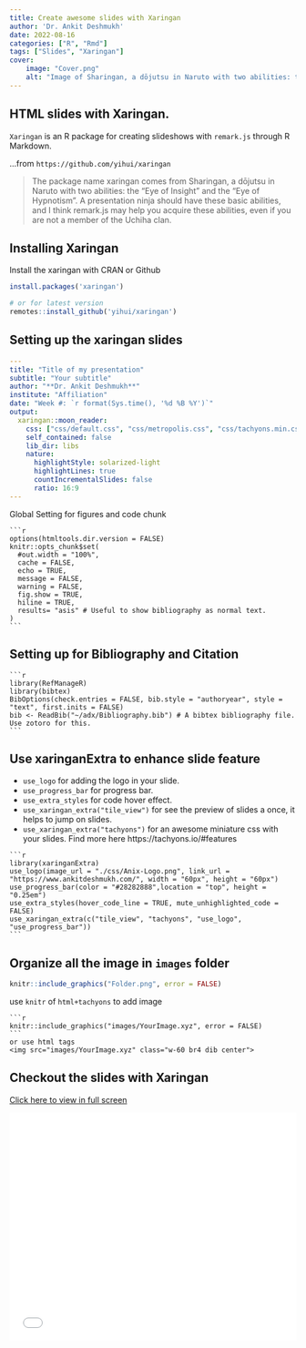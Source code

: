 ```yaml
---
title: Create awesome slides with Xaringan
author: 'Dr. Ankit Deshmukh'
date: 2022-08-16
categories: ["R", "Rmd"]
tags: ["Slides", "Xaringan"]
cover:
    image: "Cover.png"
    alt: "Image of Sharingan, a dōjutsu in Naruto with two abilities: the 'Eye of Insight' and the 'Eye of Hypnotism'"
---
```


## HTML slides with Xaringan.
`Xaringan` is an R package for creating slideshows with `remark.js` through R Markdown.

...from `https://github.com/yihui/xaringan`

> The package name xaringan comes from Sharingan, a dōjutsu in Naruto with two abilities: the "Eye of Insight" and the "Eye of Hypnotism". A presentation ninja should have these basic abilities, and I think remark.js may help you acquire these abilities, even if you are not a member of the Uchiha clan.

## Installing Xaringan 
Install the xaringan with CRAN or Github

```r
install.packages('xaringan')

# or for latest version
remotes::install_github('yihui/xaringan')
```

## Setting up the xaringan slides
```yaml
---
title: "Title of my presentation"
subtitle: "Your subtitle"
author: "**Dr. Ankit Deshmukh**"
institute: "Affiliation"
date: "Week #: `r format(Sys.time(), '%d %B %Y')`"
output:
  xaringan::moon_reader:
    css: ["css/default.css", "css/metropolis.css", "css/tachyons.min.css"]
    self_contained: false 
    lib_dir: libs
    nature:
      highlightStyle: solarized-light
      highlightLines: true
      countIncrementalSlides: false
      ratio: 16:9
---
```

Global Setting for figures and code chunk

````verbatim
```r
options(htmltools.dir.version = FALSE)
knitr::opts_chunk$set(
  #out.width = "100%",
  cache = FALSE,
  echo = TRUE,
  message = FALSE, 
  warning = FALSE,
  fig.show = TRUE,
  hiline = TRUE,
  results= "asis" # Useful to show bibliography as normal text.
)
```
````

## Setting up for Bibliography and Citation  
````verbatim
```r
library(RefManageR)
library(bibtex)
BibOptions(check.entries = FALSE, bib.style = "authoryear", style = "text", first.inits = FALSE)
bib <- ReadBib("~/adx/Bibliography.bib") # A bibtex bibliography file. Use zotoro for this. 
```
````

## Use xaringanExtra to enhance slide feature

- `use_logo` for adding the logo in your slide.
- `use_progress_bar` for progress bar.
- `use_extra_styles` for code hover effect. 
- `use_xaringan_extra("tile_view")` for see the preview of slides a once, it helps to jump on slides.
- `use_xaringan_extra("tachyons")` for an awesome miniature css with your slides. Find more here https://tachyons.io/#features


````verbatim
```r
library(xaringanExtra)
use_logo(image_url = "./css/Anix-Logo.png", link_url = "https://www.ankitdeshmukh.com/", width = "60px", height = "60px")
use_progress_bar(color = "#28282888",location = "top", height = "0.25em")
use_extra_styles(hover_code_line = TRUE, mute_unhighlighted_code = FALSE)
use_xaringan_extra(c("tile_view", "tachyons", "use_logo", "use_progress_bar"))
```
````

## Organize all the image in `images` folder

```r
knitr::include_graphics("Folder.png", error = FALSE)
```

use `knitr` of `html+tachyons` to add image 

````verbatim
```r
knitr::include_graphics("images/YourImage.xyz", error = FALSE)
```
or use html tags
<img src="images/YourImage.xyz" class="w-60 br4 dib center">
````

## Checkout the slides with Xaringan 

[Click here to view in full screen](../../../20220710_Introduction/Presentation.html) 

![](../../../20220710_Introduction/Presentation.html){width="100%" height="400px"}


